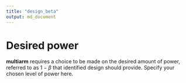 ```yaml
---
title: "design_beta"
output: md_document
---
```


# Desired power

__multiarm__ requires a choice to be made on the desired amount of power,
referred to as $1-\beta$ that identified design should provide. Specify your
chosen level of power here.
